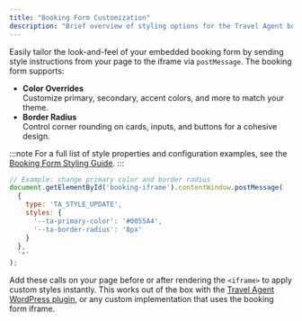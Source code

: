 ```yaml
---
title: "Booking Form Customization"
description: "Brief overview of styling options for the Travel Agent booking form."
---
```


Easily tailor the look-and-feel of your embedded booking form by sending style instructions from your page to the iframe via `postMessage`. The booking form supports:

- **Color Overrides**  
  Customize primary, secondary, accent colors, and more to match your theme.
- **Border Radius**  
  Control corner rounding on cards, inputs, and buttons for a cohesive design.

:::note
For a full list of style properties and configuration examples, see the [Booking Form Styling Guide](/docs/ta-bookingform/configurations/stylings).
:::

```js
// Example: change primary color and border radius
document.getElementById('booking-iframe').contentWindow.postMessage(
  {
    type: 'TA_STYLE_UPDATE',
    styles: {
      '--ta-primary-color': '#0055A4',
      '--ta-border-radius': '8px'
    }
  },
  '*'
);
```

Add these calls on your page before or after rendering the `<iframe>` to apply custom styles instantly.
This works out of the box with the [Travel Agent WordPress plugin](/docs/travel-agent-wordpress), or any custom implementation that uses the booking form iframe.
